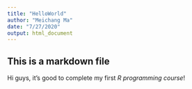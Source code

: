 ```yaml
---
title: "HelloWorld"
author: "Meichang Ma"
date: "7/27/2020"
output: html_document
---
```


## This is a markdown file

Hi guys, it's good to complete my first *R programming course*!
